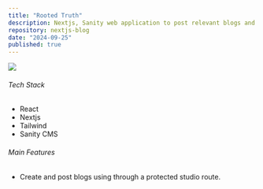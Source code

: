 ```yaml
---
title: "Rooted Truth"
description: Nextjs, Sanity web application to post relevant blogs and build a community.
repository: nextjs-blog
date: "2024-09-25"
published: true
---
```


[![](/rootedtruth.png)](https://rootedtruth.vercel.app)

###### Tech Stack

- React
- Nextjs
- Tailwind
- Sanity CMS

###### Main Features

- Create and post blogs using through a protected studio route.
